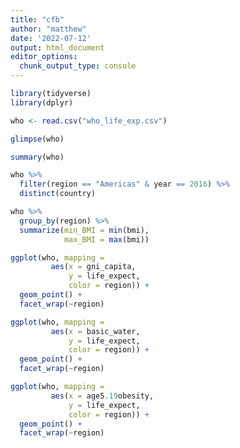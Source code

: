 ---
title: "cfb"
author: "matthew"
date: '2022-07-12'
output: html_document
editor_options: 
  chunk_output_type: console
---

```{r setup, include=FALSE}
library(tidyverse)
library(dplyr)
```


``` {r load}
who <- read.csv("who_life_exp.csv")
```


``` {r glimpe}
glimpse(who)
```

``` {r summary}
summary(who)
```

```{r stats}
who %>%
  filter(region == "Americas" & year == 2016) %>%
  distinct(country)
```

```{r stats2}
who %>%
  group_by(region) %>%
  summarize(min_BMI = min(bmi),
            max_BMI = max(bmi))

```
  
```{r gni-capita-life-exp}
ggplot(who, mapping = 
         aes(x = gni_capita,
             y = life_expect,
             color = region)) +
  geom_point() +
  facet_wrap(~region)

```


```{r water-life-exp}
ggplot(who, mapping = 
         aes(x = basic_water,
             y = life_expect,
             color = region)) +
  geom_point() +
  facet_wrap(~region)
```

```{r life-exp-childhood-obesity}
ggplot(who, mapping = 
         aes(x = age5.19obesity,
             y = life_expect,
             color = region)) +
  geom_point() +
  facet_wrap(~region)
```

